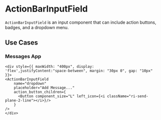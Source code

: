 
<Meta of={ActionBarInputFieldStories} />

# ActionBarInputField

`ActionBarInputField` is an input component that can include action buttons, badges, and a dropdown menu.

## Use Cases

### Messages App
    <div style={{ maxWidth: "400px", display: 'flex',justifyContent:"space-between", margin: "30px 0", gap: "10px" }}>        
    <ActionBarInputField 
        name="dropdown"
        placeholder="Add Message..."
        action_button_children={ 
          <Button component_size="L" left_icon={<i className="ri-send-plane-2-line"></i>}/>
        }
    />
    </div>